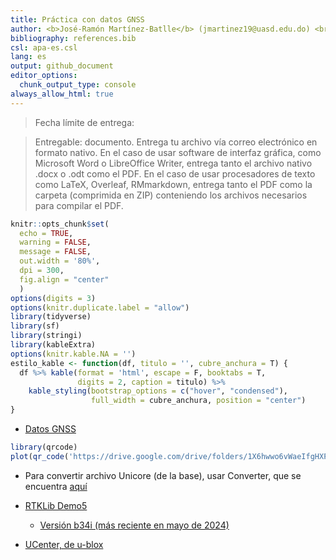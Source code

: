 ```yaml
---
title: Práctica con datos GNSS
author: <b>José-Ramón Martínez-Batlle</b> (jmartinez19@uasd.edu.do) <br> Facultad de Ciencias, Universidad Autónoma de Santo Domingo (UASD) <br> Santo Domingo, República Dominicana
bibliography: references.bib
csl: apa-es.csl
lang: es
output: github_document
editor_options: 
  chunk_output_type: console
always_allow_html: true
---
```


<!-- Este archivo se genera a partir de otro del mismo nombre con extensión .Rmd. Por favor, edita ese archivo. -->


> Fecha límite de entrega: 

> Entregable: documento. Entrega tu archivo vía correo electrónico en formato nativo. En el caso de usar software de interfaz gráfica, como Microsoft Word o LibreOffice Writer, entrega tanto el archivo nativo .docx o .odt como el PDF. En el caso de usar procesadores de texto como LaTeX, Overleaf, RMmarkdown, entrega tanto el PDF como la carpeta (comprimida en ZIP) conteniendo los archivos necesarios para compilar el PDF.


```r
knitr::opts_chunk$set(
  echo = TRUE,
  warning = FALSE,
  message = FALSE,
  out.width = '80%',
  dpi = 300,
  fig.align = "center"
  )
options(digits = 3)
options(knitr.duplicate.label = "allow")
library(tidyverse)
library(sf)
library(stringi)
library(kableExtra)
options(knitr.kable.NA = '')
estilo_kable <- function(df, titulo = '', cubre_anchura = T) {
  df %>% kable(format = 'html', escape = F, booktabs = T,
               digits = 2, caption = titulo) %>%
    kable_styling(bootstrap_options = c("hover", "condensed"),
                  full_width = cubre_anchura, position = "center")
}
```

- [Datos GNSS](https://drive.google.com/drive/folders/1X6hwwo6vWaeIfgHXPt0J82X4EFcXFGMP?usp=drive_link)

```r
library(qrcode)
plot(qr_code('https://drive.google.com/drive/folders/1X6hwwo6vWaeIfgHXPt0J82X4EFcXFGMP?usp=drive_link'))
```


- Para convertir archivo Unicore (de la base), usar Converter, que se encuentra [aquí](https://github.com/Stefal/rtkbase/files/14365511/converter3-0-7.zip)

- [RTKLib Demo5](https://github.com/rtklibexplorer/RTKLIB/releases)
  - [Versión b34i (más reciente en mayo de 2024)](https://github.com/rtklibexplorer/RTKLIB/releases/download/b34i/demo5_b34i.zip)
  
- [UCenter, de u-blox](https://content.u-blox.com/sites/default/files/2024-04/u-centersetup_v24.02.zip)
